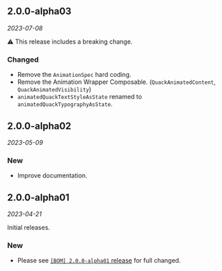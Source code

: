 ## 2.0.0-alpha03

*2023-07-08*

⚠️ This release includes a breaking change.

### Changed

- Remove the `AnimationSpec` hard coding.
- Remove the Animation Wrapper Composable. (`QuackAnimatedContent`, `QuackAnimatedVisibility`)
- `animatedQuackTextStyleAsState` renamed to `animatedQuackTypographyAsState`.

## 2.0.0-alpha02

*2023-05-09*

### New

- Improve documentation.

## 2.0.0-alpha01

*2023-04-21*

Initial releases.

### New

- Please see [`[BOM] 2.0.0-alpha01` release](https://github.com/duckie-team/quack-quack-android/releases/tag/2.0.0-alpha01-bom) for full changed.
